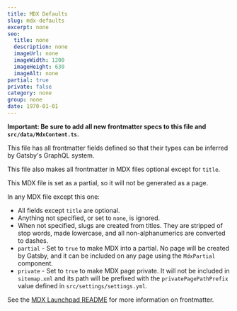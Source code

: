 ```yaml
---
title: MDX Defaults
slug: mdx-defaults
excerpt: none
seo:
  title: none
  description: none
  imageUrl: none
  imageWidth: 1200
  imageHeight: 630
  imageAlt: none
partial: true
private: false
category: none
group: none
date: 1970-01-01
---
```


**Important: Be sure to add all new frontmatter specs to this file and `src/data/MdxContent.ts`.**

This file has all frontmatter fields defined so that their types can be inferred by Gatsby's GraphQL system.

This file also makes all frontmatter in MDX files optional except for `title`.

This MDX file is set as a partial, so it will not be generated as a page.

In any MDX file except this one:

- All fields except `title` are optional.
- Anything not specified, or set to `none`, is ignored.
- When not specified, slugs are created from titles. They are stripped of stop words, made lowercase, and all non-alphanumerics are converted to dashes.
- `partial` - Set to `true` to make MDX into a partial. No page will be created by Gatsby, and it can be included on any page using the `MdxPartial` component.
- `private` - Set to `true` to make MDX page private. It will not be included in `sitemap.xml` and its path will be prefixed with the `privatePagePathPrefix` value defined in `src/settings/settings.yml`.

See the [MDX Launchpad README](https://github.com/justinmahar/gatsby-starter-mdx-launchpad#included-frontmatter) for more information on frontmatter.
